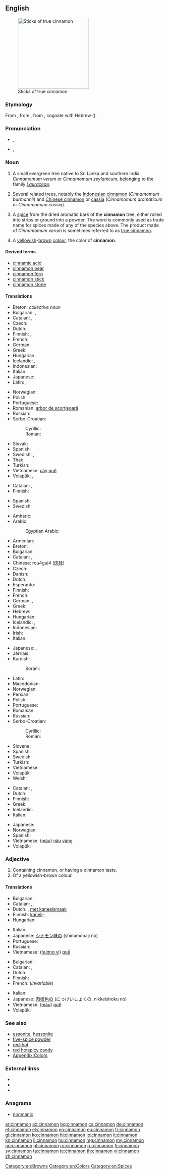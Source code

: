 ==English==
{{wikipedia}}
[[Image:Canelle Cinnamomum verum Luc Viatour.jpg|thumb|225px|Sticks of true cinnamon]]

===Etymology===
From {{etyl|la|en}}, from {{etyl|grc|en}} {{term|sc=polytonic|κίνναμον||lang=grc}}, from {{etyl|phn}}, cognate with Hebrew {{Hebr|[[קנמון|קִנָּמוֹן]]}} ({{unicode|qinnāmōn}}).

===Pronunciation===
* {{a|Canada}} {{IPA|/ˈsɪn.ə.mən/}}, {{X-SAMPA|/"sIn.@.m@n/}}
* {{a|UK}} {{IPA|/ˈsɪn.ə.mən/}}, {{X-SAMPA|/"sIn.@.m@n/}}

===Noun===
{{en-noun|s|-}}

# {{countable}}  A small evergreen tree native to Sri Lanka and southern India, ''Cinnamomum verum'' or ''Cinnamomum zeylanicum'', belonging to the family ''[[Lauraceae]]''.
# Several related trees, notably the [[Indonesian cinnamon]] (''Cinnamomum burmannii'') and [[Chinese cinnamon]] or [[cassia]] (''Cinnamomum aromaticum'' or ''Cinnamomum cassia'').
# {{uncountable}} A [[spice]] from the dried aromatic bark of the '''cinnamon''' tree, either rolled into strips or ground into a powder. The word is commonly used as trade name for spices made of any of the species above. The product made of ''Cinnamomum verum'' is sometimes referred to as [[true cinnamon]].
# {{countable}} A [[yellow]]ish-[[brown]] [[color|colour]], the color of '''cinnamon'''.
#: {{color panel|8A563A}}

====Derived terms====
* [[cinnamic acid]]
* [[cinnamon bear]]
* [[cinnamon fern]]
* [[cinnamon stick]]
* [[cinnamon stone]]

====Translations====
{{trans-top|''Cinnamomum verum''}}
* Breton: {{t-|br|gwez-kanell}} ''collective noun''
* Bulgarian: {{t-|bg|канелено дърво|n}}, {{t+|bg|канела|f}}
* Catalan: {{t-|ca|canyeller|m}}, {{t-|ca|caneller|m}}
* Czech: {{t-|cs|skořicovník|m}}
* Dutch: {{t+|nl|kaneelboom|m}}
* Finnish: {{t-|fi|ceyloninkaneli}}, {{t-|fi|kanelipuu}}
* French: {{t+|fr|cannelier|m}}
* German: {{t+|de|Zimtbaum|m}}
* Greek: {{t+|el|καννέλα|f|tr=kannéla}}
* Hungarian: {{t-|hu|fahéjfa}}
* Icelandic: {{t-|is|kaniltré|n}}, {{t-|is|kanill|m}}
* Indonesian: {{t-|id|kayumanis}}
* Italian: {{t+|it|cannella|f}}
* Japanese: {{t-|ja|ニッケイ|tr=にけい, nikkei}}
* Latin: {{t-|la|cinnamomum|n|alt=cinnamōmum}}, {{t-|la|cinnamum|n}}
{{trans-mid}}
* Norwegian: {{t-|no|kaneltre|n}}
* Polish: {{t-|pl|cynamonowiec|m}}
* Portuguese: {{t-|pt|caneleira|f}}
* Romanian: [[arbor de scorțișoară]] {{m}}
* Russian: {{t-|ru|коричное дерево|n|tr=koríčnoje dérevo}}
* Serbo-Croatian:
*: Cyrillic: {{t-|sh|цимет|m}}
*: Roman: {{t-|sh|cimet|m}}
* Slovak: {{t-|sk|škorica|f}}
* Spanish: {{t+|es|canela|f}}
* Swedish: {{t-|sv|äkta kanel|c}}, {{t+|sv|kanel|c}}
* Thai: {{t-|th|อบเชย|sc=Thai}}
* Turkish: {{t-|tr|tarçın ağacı}}
* Vietnamese: [[cây]] [[quế]]
* Volapük: {{t-|vo|kirfatep}}, {{t-|vo|kirfatabim}}
{{trans-bottom}}

{{trans-top|any of related trees in the genus ''Cinnamomum''}}
* Catalan: {{t-|ca|canyeller|m}}, {{t-|ca|caneller|m}}
* Finnish: {{t-|fi|kanelipuu}}
{{trans-mid}}
* Spanish: {{t+|es|canelo|m}}
* Swedish: {{t+|sv|kanel|c}}
{{trans-bottom}}

{{trans-top|spice}}
* Amharic: {{t-|am|ቀረፋ|tr=qäräfa|sc=Ethi}}
* Arabic: {{t-|ar|قرفة|f|alt=قِرْفة|tr=qirfa(t)}}
*: Egyptian Arabic: {{tø|arz|قرفة|f|tr=qirfa(t)|sc=Arab}}
* Armenian: {{t-|hy|դարչին|tr=darčin}}
* Breton: {{t-|br|kanell|m}}
* Bulgarian: {{t+|bg|канела|f}}
* Catalan: {{t-|ca|canyella|f}}, {{t-|ca|canella|f}}
* Chinese: rou4gui4 ([[肉]][[桂]])
* Czech: {{t+|cs|skořice|f}}
* Danish: {{t+|da|kanel|c}}
* Dutch: {{t+|nl|kaneel|n}}
* Esperanto: {{t-|eo|cinamo}}
* Finnish: {{t+|fi|kaneli}}
* French: {{t+|fr|cannelle|f}}
* German: {{t+|de|Zimt|m}}, {{t-|de|Kaneel|m}}
* Greek: {{t+|el|καννέλα|f|tr=kannéla}}
* Hebrew: {{t+|he|קינמון|tr=qinamon|m}}
* Hungarian: {{t+|hu|fahéj}}
* Icelandic: {{t-|is|kanill|m}}, {{t-|is|kanell|m}}
* Indonesian: {{t-|id|kayumanis}}
* Irish: {{t-|ga|cainéal|m}}
* Italian: {{t+|it|cannella|f}}
{{trans-mid}}
* Japanese: {{t+|ja|シナモン|tr=shinamon}}, {{t-|ja|肉桂|tr=にっき, nikki; にっけい, nikkei}}
* Jèrriais: {{tø|roa-jer|cannelle|f}}
* Kurdish:
*: Sorani: {{t-|ku|دارچین|sc=ku-Arab|tr=Darchin}}
* Latin: {{t-|la|cinnamum|n}}
* Macedonian: {{t-|mk|цимет|m|tr=címet}}
* Norwegian: {{t+|no|kanel}}
* Persian: {{t+|fa|دارچین|sc=fa-Arab}}
* Polish: {{t+|pl|cynamon|m}}
* Portuguese: {{t+|pt|canela|f}}
* Romanian: {{t+|ro|scorțișoară|f}}
* Russian: {{t+|ru|корица|f|tr=korítsa}}
* Serbo-Croatian:
*: Cyrillic: {{t-|sh|цимет|m}}
*: Roman: {{t-|sh|cimet|m}}
* Slovene: {{t+|sl|cimet|m}}
* Spanish: {{t+|es|canela|f}}
* Swedish: {{t+|sv|kanel|c}}
* Turkish: {{t+|tr|tarçın}}
* Vietnamese: {{t+|vi|quế}}
* Volapük: {{t-|vo|kirfat}}
* Welsh: {{t-|cy|synamon|m}}
{{trans-bottom}}

{{trans-top|colour}}
* Catalan: {{t-|ca|canyella|f}}, {{t-|ca|canella|f}}
* Dutch: {{t-|nl|kaneelkleur|f}}
* Finnish: {{t-|fi|kanelinruskea}}
* Greek: {{t+|el|κανελής|m|tr=kanelís}}
* Icelandic: {{t-|is|kanilbrúnn|m}}
* Italian: {{t+|it|cannella}}
{{trans-mid}}
* Japanese: {{t-|ja|肉桂色|tr=にっけいしょく, nikkeishoku}}
* Norwegian: {{t-|no|kanelfarge|m}}
* Spanish: {{t-|es|color canela}}
* Vietnamese: ([[màu]]) [[nâu]] [[vàng]]
* Volapük: {{t-|vo|kirfataköl}}
{{trans-bottom}}

===Adjective===
{{en-adj|-}}

# Containing cinnamon, or having a cinnamon taste.
# Of a yellowish-brown colour.

====Translations====
{{trans-top|flavour}}
* Bulgarian: {{t-|bg|канелен}}
* Catalan: {{t-|ca|canyella|f}}, {{t-|ca|canella|f}}
* Dutch: {{t-|nl|kaneelachtig}}, [[met kaneelsmaak]]
* Finnish: [[kaneli]]-, {{t-|fi|kanelinmakuinen}}
* Hungarian: {{t-|hu|fahéjas}}
{{trans-mid}}
* Italian: {{t-|it|di cannella}}
* Japanese: [[シナモン味]]の (shinamonaji no)
* Portuguese: {{t+|pt|canela|f}}
* Russian: {{t+|ru|коричный|sc=Cyrl|tr=koríčnyj}}
* Vietnamese: ([[hương vị]]) [[quế]]
{{trans-bottom}}

{{trans-top|colour}}
* Bulgarian: {{t-|bg|канелен}}
* Catalan: {{t-|ca|canyella|f}}, {{t-|ca|canella|f}}
* Dutch: {{t-|nl|kaneelkleurig}}
* Finnish: {{t-|fi|kanelinruskea}}
* French: {{t+|fr|cannelle}} (''invariable'')
{{trans-mid}}
* Italian: {{t+|it|cannella}}
* Japanese: [[肉桂色]]の (にっけいしょくの, nikkeishoku no)
* Vietnamese: ([[màu]]) [[quế]]
* Volapük: {{t-|vo|kirfatakölik}}
{{trans-bottom}}

===See also===
* [[essonite]], [[hessonite]]
* [[five-spice powder]]
* [[red-hot]]
* [[red hotspicy candy]]
* [[Appendix:Colors]]

===External links===
* {{R:Webster 1913}}
* {{R:Century 1911}}
* {{R:OneLook}}

===Anagrams===
* [[nonmanic#English|nonmanic]]

[[Category:en:Browns]]
[[Category:en:Colors]]
[[Category:en:Spices]]

[[ar:cinnamon]]
[[az:cinnamon]]
[[bg:cinnamon]]
[[cs:cinnamon]]
[[de:cinnamon]]
[[et:cinnamon]]
[[el:cinnamon]]
[[eo:cinnamon]]
[[eu:cinnamon]]
[[fr:cinnamon]]
[[gl:cinnamon]]
[[ko:cinnamon]]
[[hi:cinnamon]]
[[io:cinnamon]]
[[it:cinnamon]]
[[kn:cinnamon]]
[[li:cinnamon]]
[[hu:cinnamon]]
[[mg:cinnamon]]
[[my:cinnamon]]
[[no:cinnamon]]
[[pl:cinnamon]]
[[ro:cinnamon]]
[[ru:cinnamon]]
[[fi:cinnamon]]
[[sv:cinnamon]]
[[ta:cinnamon]]
[[te:cinnamon]]
[[th:cinnamon]]
[[vi:cinnamon]]
[[zh:cinnamon]]